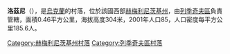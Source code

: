 {{coord|49|18|41|N|27|49|14|E|scale:100000|display=title}}

'''洛茲尼'''（{{lang-uk|Лозни}}），是[[烏克蘭|烏克蘭]]的村落，位於該國西部[[赫梅利尼茨基州|赫梅利尼茨基州]]，由[[列季奇夫區|列季奇夫區]]負責管轄，面積0.46平方公里，海拔高度304米，2001年人口85，人口密度每平方公里185.6人。

{{DEFAULTSORT:Лозни}}
[[Category:赫梅利尼茨基州村落|Category:赫梅利尼茨基州村落]]
[[Category:列季奇夫區村落|Category:列季奇夫區村落]]


{{Khmelnytskyi-geo-stub}}